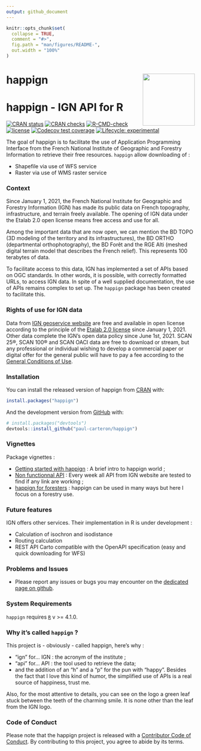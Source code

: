 ```yaml
---
output: github_document
---
```


<!-- README.md is generated from README.Rmd. Please edit that file -->

```r
knitr::opts_chunk$set(
  collapse = TRUE,
  comment = "#>",
  fig.path = "man/figures/README-",
  out.width = "100%"
)
```

# happign <a href="https://paul-carteron.github.io/happign/"><img src="man/figures/logo.png" align="right" height="139" /></a>

# happign - IGN API for R

<!-- badges: start -->
[![CRAN status](https://www.r-pkg.org/badges/version/happign)](https://CRAN.R-project.org/package=happign)
[![CRAN checks](https://cranchecks.info/badges/summary/happign)](https://cran.r-project.org/web/checks/check_results_happign.html)
[![R-CMD-check](https://github.com/paul-carteron/happign/workflows/R-CMD-check/badge.svg)](https://github.com/paul-carteron/happign/actions)
[![license](https://img.shields.io/badge/license-GPL--3-blue.svg)](https://www.gnu.org/licenses/gpl-3.0.en.html)
[![Codecov test coverage](https://codecov.io/gh/paul-carteron/happign/branch/main/graph/badge.svg)](https://app.codecov.io/gh/paul-carteron/happign?branch=main)
[![Lifecycle: experimental](https://img.shields.io/badge/lifecycle-experimental-orange.svg)](https://lifecycle.r-lib.org/articles/stages.html#experimental)
<!-- badges: end -->

The goal of happign is to facilitate the use of Application Programming Interface from the French National Institute of Geographic and Forestry Information to retrieve their free resources. `happign` allow downloading of :

* Shapefile via use of WFS service
* Raster via use of WMS raster service

### Context

Since January 1, 2021, the French National Institute for Geographic and Forestry Information (IGN) has made its public data on French topography, infrastructure, and terrain freely available. The opening of IGN data under the Etalab 2.0 open license means free access and use for all.

Among the important data that are now open, we can mention the BD TOPO (3D modeling of the territory and its infrastructures), the BD ORTHO (departmental orthophotography), the BD Forêt and the RGE Alti (meshed digital terrain model that describes the French relief). This represents 100 terabytes of data. 

To facilitate access to this data, IGN has implemented a set of APIs based on OGC standards. In other words, it is possible, with correctly formatted URLs, to access IGN data. In spite of a well supplied documentation, the use of APIs remains complex to set up. The `happign` package has been created to facilitate this.

### Rights of use for IGN data

Data from [IGN geoservice website](https://geoservices.ign.fr/presentation) are free and available in open license according to the principle of the [Etalab 2.0 license](https://www.etalab.gouv.fr/licence-ouverte-open-licence) since January 1, 2021. Other data complete the IGN's open data policy since June 1st, 2021. SCAN 25®, SCAN 100® and SCAN OACI data are free to download or stream, but any professional or individual wishing to develop a commercial paper or digital offer for the general public will have to pay a fee according to the [General Conditions of Use](https://geoservices.ign.fr/cgu-licences).

### Installation

You can install the released version of happign from [CRAN](https://CRAN.R-project.org) with:

``` r
install.packages("happign")
```

And the development version from [GitHub](https://github.com/) with:

``` r
# install.packages("devtools")
devtools::install_github("paul-carteron/happign")
```

### Vignettes

Package vignettes :

- [Getting started with happign](https://paul-carteron.github.io/happign/articles/Getting_started.html) : A brief intro to happign world ;
- [Non functionnal API](https://paul-carteron.github.io/happign/articles/web_only/Non_functional_APIs.html) : Every week all API from IGN website are tested to find if any link are working ;
- [happign for foresters](https://paul-carteron.github.io/happign/articles/web_only/happign_for_foresters.html) : happign can be used in many ways but here I focus on a forestry use.

### Future features

IGN offers other services. Their implementation in R is under development :

* Calculation of isochron and isodistance
* Routing calculation
* REST API Carto compatible with the OpenAPI specification (easy and quick downloading for WFS)


### Problems and Issues

* Please report any issues or bugs you may encounter on the [dedicated page on github](https://github.com/paul-carteron/happign/issues).

### System Requirements
`happign` requires [`R`](https://cran.r-project.org) v >= 4.1.0.

### Why it's called `happign` ?

This project is - obviously - called happign, here's why :

- "ign" for... IGN : the acronym of the institute ;
- "api" for... API : the tool used to retrieve the data; 
- and the addition of an "h" and a "p" for the pun with "happy". Besides the fact that I love this kind of humor, the simplified use of APIs is a real source of happiness, trust me.

Also, for the most attentive to details, you can see on the logo a green leaf stuck between the teeth of the charming smile. It is none other than the leaf from the IGN logo.

### Code of Conduct

Please note that the happign project is released with a [Contributor Code of Conduct](https://paul-carteron.github.io/happign/CODE_OF_CONDUCT.html). By contributing to this project, you agree to abide by its terms.

